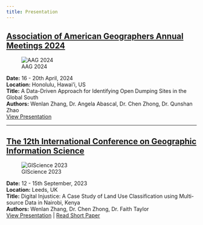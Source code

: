 ```yaml
---
title: Presentation
---
```


## [Association of American Geographers Annual Meetings 2024](https://www.aag.org/wp-content/uploads/2024/04/AAG-2024-PDF-program-FINAL.pdf)

![AAG 2024](AAG_24.jpg)

**Date:** 16 - 20th April, 2024   
**Location:** Honolulu, Hawai'i, US    
**Title:** A Data-Driven Approach for Identifying Open Dumping Sites in the Global South   
**Authors:** Wenlan Zhang, Dr. Angela Abascal, Dr. Chen Zhong, Dr. Qunshan Zhao  
[View Presentation](https://github.com/wenlanzhang/wenlanzhang.github.io/blob/main/presentation/20240411AAG.pdf)

---

## [The 12th International Conference on Geographic Information Science](https://giscience2023.github.io/)

![GIScience 2023](GIScience_23.jpg)

**Date:** 12 - 15th September, 2023  
**Location:** Leeds, UK  
**Title:** Digital Injustice: A Case Study of Land Use Classification using Multi-source Data in Nairobi, Kenya  
**Authors:** Wenlan Zhang, Dr. Chen Zhong, Dr. Faith Taylor  
[View Presentation](https://github.com/wenlanzhang/wenlanzhang.github.io/blob/main/presentation/20230914_GIScience.pdf) | [Read Short Paper](https://drops.dagstuhl.de/entities/document/10.4230/LIPIcs.GIScience.2023.94)
